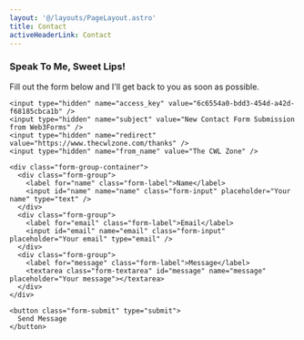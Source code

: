 ```yaml
---
layout: '@/layouts/PageLayout.astro'
title: Contact
activeHeaderLink: Contact
---
```



<section class="contact-section">
  <div class="contact-intro">
    <h3 class="contact-title">Speak To Me, Sweet Lips!</h3>
    <p class="contact-description">
      Fill out the form below and I'll get back to you as soon as possible.
    </p>
  </div>

  <form class="contact-form" action="https://api.web3forms.com/submit" method="POST">

    <input type="hidden" name="access_key" value="6c6554a0-bdd3-454d-a42d-f68185cbca1b" />
    <input type="hidden" name="subject" value="New Contact Form Submission from Web3Forms" />
    <input type="hidden" name="redirect" value="https://www.thecwlzone.com/thanks" />
    <input type="hidden" name="from_name" value="The CWL Zone" />

    <div class="form-group-container">
      <div class="form-group">
        <label for="name" class="form-label">Name</label>
        <input id="name" name="name" class="form-input" placeholder="Your name" type="text" />
      </div>
      <div class="form-group">
        <label for="email" class="form-label">Email</label>
        <input id="email" name="email" class="form-input" placeholder="Your email" type="email" />
      </div>
      <div class="form-group">
        <label for="message" class="form-label">Message</label>
        <textarea class="form-textarea" id="message" name="message" placeholder="Your message"></textarea>
      </div>
    </div>

    <button class="form-submit" type="submit">
      Send Message
    </button>

  </form>
</section>
